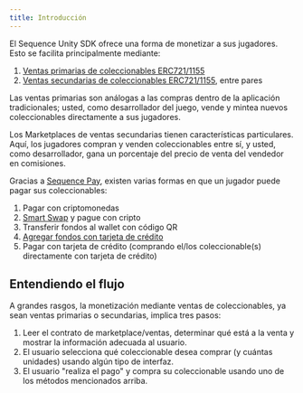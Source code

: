 ```yaml
---
title: Introducción
---
```


El Sequence Unity SDK ofrece una forma de monetizar a sus jugadores. Esto se facilita principalmente mediante:
1. [Ventas primarias de coleccionables ERC721/1155](/sdk/unity/monetization/primary-sales/intro)
2. [Ventas secundarias de coleccionables ERC721/1155](/sdk/unity/monetization/secondary-sales/intro), entre pares

Las ventas primarias son análogas a las compras dentro de la aplicación tradicionales; usted, como desarrollador del juego, vende y mintea nuevos coleccionables directamente a sus jugadores.

Los Marketplaces de ventas secundarias tienen características particulares. Aquí, los jugadores compran y venden coleccionables entre sí, y usted, como desarrollador, gana un porcentaje del precio de venta del vendedor en comisiones.

Gracias a [Sequence Pay](/solutions/payments/overview), existen varias formas en que un jugador puede pagar sus coleccionables:
1. Pagar con criptomonedas
2. [Smart Swap](/sdk/web/wallet-sdk/embedded/guides/smart-swaps) y pague con cripto
3. Transferir fondos al wallet con código QR
4. [Agregar fondos con tarjeta de crédito](/sdk/unity/monetization/onboard-user-funds)
5. Pagar con tarjeta de crédito (comprando el/los coleccionable(s) directamente con tarjeta de crédito)

## Entendiendo el flujo
A grandes rasgos, la monetización mediante ventas de coleccionables, ya sean ventas primarias o secundarias, implica tres pasos:
1. Leer el contrato de marketplace/ventas, determinar qué está a la venta y mostrar la información adecuada al usuario.
2. El usuario selecciona qué coleccionable desea comprar (y cuántas unidades) usando algún tipo de interfaz.
3. El usuario "realiza el pago" y compra su coleccionable usando uno de los métodos mencionados arriba.